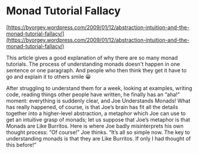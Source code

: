 # Monad Tutorial Fallacy

[https://byorgey.wordpress.com/2009/01/12/abstraction-intuition-and-the-monad-tutorial-fallacy/](https://byorgey.wordpress.com/2009/01/12/abstraction-intuition-and-the-monad-tutorial-fallacy/)

This article gives a good explanation of why there are so many monad tutorials. The process of understanding monads doesn't happen in one sentence or one paragraph. And people who then think they get it have to go and explain it to others smile 😀

After struggling to understand them for a week, looking at examples, writing code, reading things other people have written, he finally has an “aha!” moment: everything is suddenly clear, and Joe Understands Monads! What has really happened, of course, is that Joe’s brain has fit all the details together into a higher-level abstraction, a metaphor which Joe can use to get an intuitive grasp of monads; let us suppose that Joe’s metaphor is that Monads are Like Burritos. Here is where Joe badly misinterprets his own thought process: “Of course!” Joe thinks. “It’s all so simple now. The key to understanding monads is that they are Like Burritos. If only I had thought of this before!”

